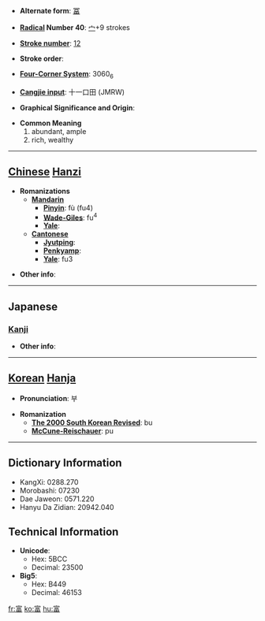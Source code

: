 * '''Alternate form''': [[冨]]

* '''[[Wiktionary:Chinese radical index| Radical]] Number 40''': [[Wiktionary:Chinese radical index 宀|宀]]+9 strokes

* '''[[Wiktionary:Chinese total strokes index|Stroke number]]''': [[Wiktionary:Chinese total strokes index 12|12]]

* '''Stroke order''': 

* '''[[Wiktionary:Chinese four corner index|Four-Corner System]]''': 3060<sub>6</sub>

* '''[[Wiktionary:Chinese Cangjie index|Cangjie input]]''': 十一口田 (JMRW)

* '''Graphical Significance and Origin''': 

* '''Common Meaning'''
*#abundant, ample
*# rich, wealthy


----

== [[Chinese]] [[Hanzi]] ==

* '''Romanizations'''
** '''[[Mandarin]]'''
*** '''[[Pinyin]]''': fù (fu4)
*** '''[[Wade-Giles]]''': fu<sup>4</sup>
*** '''[[Yale]]''': 
** '''[[Cantonese]]'''
*** '''[[Jyutping]]''':
*** '''[[Penkyamp]]''': 
*** '''[[Yale]]''': fu3

* '''Other info''': 

----

==Japanese==
===[[Kanji]]===
{{kanji|on readings=[[ふ]] (fu), [[ふう]] (fū)|kun readings=[[とむ]] (tomu), [[とみ]] (tomi)}}

* '''Other info''':  

----

== [[Korean]] [[Hanja]] ==

* '''Pronunciation''': 부

* '''Romanization'''
** '''[[The 2000 South Korean Revised Romanization|The 2000 South Korean Revised]]''': bu
** '''[[McCune-Reischauer]]''': pu

----

== Dictionary Information ==

* KangXi: 0288.270
* Morobashi: 07230
* Dae Jaweon: 0571.220
* Hanyu Da Zidian: 20942.040

== Technical Information ==

* '''Unicode''':
** Hex: 5BCC
** Decimal: 23500
* '''Big5''':
** Hex: B449
** Decimal: 46153

[[fr:富]]
[[ko:富]]
[[hu:富]]